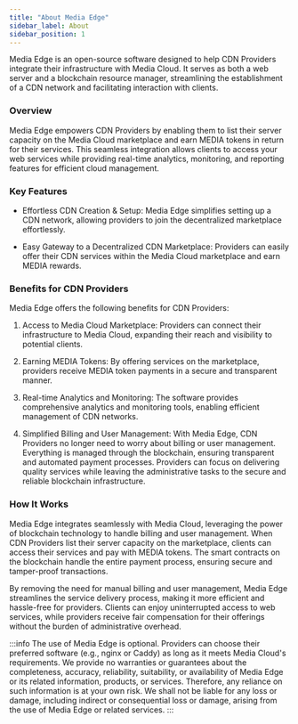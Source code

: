 ```yaml
---
title: "About Media Edge"
sidebar_label: About
sidebar_position: 1
---
```


Media Edge is an open-source software designed to help CDN Providers integrate their infrastructure with Media Cloud. It serves as both a web server and a blockchain resource manager, streamlining the establishment of a CDN network and facilitating interaction with clients.

### Overview

Media Edge empowers CDN Providers by enabling them to list their server capacity on the Media Cloud marketplace and earn MEDIA tokens in return for their services. This seamless integration allows clients to access your web services while providing real-time analytics, monitoring, and reporting features for efficient cloud management.

### Key Features

- Effortless CDN Creation & Setup: Media Edge simplifies setting up a CDN network, allowing providers to join the decentralized marketplace effortlessly.

- Easy Gateway to a Decentralized CDN Marketplace: Providers can easily offer their CDN services within the Media Cloud marketplace and earn MEDIA rewards.

### Benefits for CDN Providers

Media Edge offers the following benefits for CDN Providers:

1. Access to Media Cloud Marketplace: Providers can connect their infrastructure to Media Cloud, expanding their reach and visibility to potential clients.

2. Earning MEDIA Tokens: By offering services on the marketplace, providers receive MEDIA token payments in a secure and transparent manner.

3. Real-time Analytics and Monitoring: The software provides comprehensive analytics and monitoring tools, enabling efficient management of CDN networks.

4. Simplified Billing and User Management: With Media Edge, CDN Providers no longer need to worry about billing or user management. Everything is managed through the blockchain, ensuring transparent and automated payment processes. Providers can focus on delivering quality services while leaving the administrative tasks to the secure and reliable blockchain infrastructure.

### How It Works

Media Edge integrates seamlessly with Media Cloud, leveraging the power of blockchain technology to handle billing and user management. When CDN Providers list their server capacity on the marketplace, clients can access their services and pay with MEDIA tokens. The smart contracts on the blockchain handle the entire payment process, ensuring secure and tamper-proof transactions.

By removing the need for manual billing and user management, Media Edge streamlines the service delivery process, making it more efficient and hassle-free for providers. Clients can enjoy uninterrupted access to web services, while providers receive fair compensation for their offerings without the burden of administrative overhead.

:::info
The use of Media Edge is optional. Providers can choose their preferred software (e.g., nginx or Caddy) as long as it meets Media Cloud's requirements. We provide no warranties or guarantees about the completeness, accuracy, reliability, suitability, or availability of Media Edge or its related information, products, or services. Therefore, any reliance on such information is at your own risk. We shall not be liable for any loss or damage, including indirect or consequential loss or damage, arising from the use of Media Edge or related services.
:::
